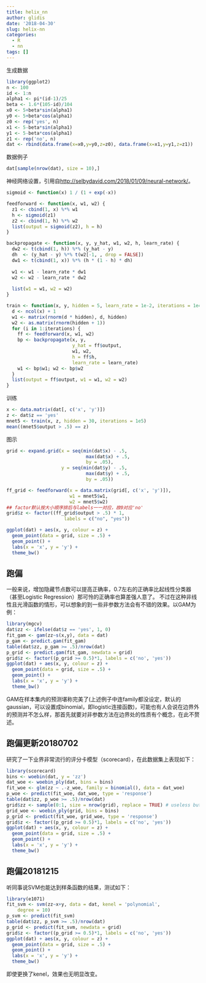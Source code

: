 ```yaml
---
title: helix_nn
author: glidis
date: '2018-04-30'
slug: helix-nn
categories:
  - R
  - nn
tags: []
---
```

生成数据
```r
library(ggplot2)
n <- 100
id <- 1:n
alpha1 <- pi*(id-1)/25
beta <- 1.6*(105-id)/104
x0 <- 5+beta*sin(alpha1)
y0 <- 5+beta*cos(alpha1)
z0 <- rep('yes', n)
x1 <- 5-beta*sin(alpha1)
y1 <- 5-beta*cos(alpha1)
z1 <- rep('no', n)
dat <- rbind(data.frame(x=x0,y=y0,z=z0), data.frame(x=x1,y=y1,z=z1))
```

数据例子
```r
dat[sample(nrow(dat), size = 10),]
```

神经网络设置，引用自<http://selbydavid.com/2018/01/09/neural-network/>。
```r
sigmoid <- function(x) 1 / (1 + exp(-x))

feedforward <- function(x, w1, w2) {
  z1 <- cbind(1, x) %*% w1
  h <- sigmoid(z1)
  z2 <- cbind(1, h) %*% w2
  list(output = sigmoid(z2), h = h)
}

backpropagate <- function(x, y, y_hat, w1, w2, h, learn_rate) {
  dw2 <- t(cbind(1, h)) %*% (y_hat - y)
  dh  <- (y_hat - y) %*% t(w2[-1, , drop = FALSE])
  dw1 <- t(cbind(1, x)) %*% (h * (1 - h) * dh)
  
  w1 <- w1 - learn_rate * dw1
  w2 <- w2 - learn_rate * dw2
  
  list(w1 = w1, w2 = w2)
}

train <- function(x, y, hidden = 5, learn_rate = 1e-2, iterations = 1e4) {
  d <- ncol(x) + 1
  w1 <- matrix(rnorm(d * hidden), d, hidden)
  w2 <- as.matrix(rnorm(hidden + 1))
  for (i in 1:iterations) {
    ff <- feedforward(x, w1, w2)
    bp <- backpropagate(x, y,
                        y_hat = ff$output,
                        w1, w2,
                        h = ff$h,
                        learn_rate = learn_rate)
    w1 <- bp$w1; w2 <- bp$w2
  }
  list(output = ff$output, w1 = w1, w2 = w2)
}
```

训练

```r
x <- data.matrix(dat[, c('x', 'y')])
z <- dat$z == 'yes'
mnet5 <- train(x, z, hidden = 30, iterations = 1e5)
mean((mnet5$output > .5) == z)
```

图示

```r
grid <- expand.grid(x = seq(min(dat$x) - .5,
                             max(dat$x) + .5,
                             by = .05),
                    y = seq(min(dat$y) - .5,
                             max(dat$y) + .5,
                             by = .05))
```
```r
ff_grid <- feedforward(x = data.matrix(grid[, c('x', 'y')]),
                       w1 = mnet5$w1,
                       w2 = mnet5$w2)
## factor默认按大小顺序排后与labels一一对应，故0对应'no'
grid$z <- factor((ff_grid$output > .5) * 1,
                     labels = c("no", "yes"))

ggplot(dat) + aes(x, y, colour = z) +
  geom_point(data = grid, size = .5) +
  geom_point() +
  labs(x = 'x', y = 'y') +
  theme_bw()
```

## 跑偏
一般来说，增加隐藏节点数可以提高正确率，0.7左右的正确率比起线性分类器（甚至Logistic Regression）那可怜的正确率也算差强人意了。
不过在这种非线性且光滑函数的情形，可以想象的到一些非参数方法会有不错的效果。以GAM为例：
```r
library(mgcv)
dat$zz <- ifelse(dat$z == 'yes', 1, 0)
fit_gam <- gam(zz~s(x,y), data = dat)
p_gam <- predict.gam(fit_gam)
table(dat$zz, p_gam >= .5)/nrow(dat)
p_grid <- predict.gam(fit_gam, newdata = grid)
grid$z <- factor((p_grid >= 0.5)*1, labels = c('no', 'yes'))
ggplot(dat) + aes(x, y, colour = z) +
  geom_point(data = grid, size = .5) +
  geom_point() +
  labs(x = 'x', y = 'y') +
  theme_bw()
```

GAM在样本集内的预测堪称完美了(上述例子中连family都没设定，默认的gaussian，可以设置成binomial，即logistic连接函数)，可能也有人会说在边界外的预测并不怎么样，那首先就要对非参数方法在边界处的性质有个概念，在此不赘述。

## 跑偏更新20180702

研究了一下业界非常流行的评分卡模型（scorecard），在此数据集上表现如下：

```r
library(scorecard)
bins <- woebin(dat, y = 'zz')
dat_woe <- woebin_ply(dat, bins = bins)
fit_woe <- glm(zz ~ .-z_woe, family = binomial(), data = dat_woe)
p_woe <- predict(fit_woe, dat_woe, type = 'response')
table(dat$zz, p_woe >= .5)/nrow(dat)
grid$zz <- sample(0:1, size = nrow(grid), replace = TRUE) # useless but needed to run woebin_ply
grid_woe <- woebin_ply(grid, bins = bins)
p_grid <- predict(fit_woe, grid_woe, type = 'response')
grid$z <- factor((p_grid >= 0.5)*1, labels = c('no', 'yes'))
ggplot(dat) + aes(x, y, colour = z) +
  geom_point(data = grid, size = .5) +
  geom_point() +
  labs(x = 'x', y = 'y') +
  theme_bw()
```

## 跑偏20181215 
听同事说SVM也能达到样条函数的结果，测试如下：
```r
library(e1071)
fit_svm <- svm(zz~x+y, data = dat, kenel = 'polynomial',
	degree = 10)
p_svm <- predict(fit_svm)
table(dat$zz, p_svm >= .5)/nrow(dat)
p_grid <- predict(fit_svm, newdata = grid)
grid$z <- factor((p_grid >= 0.5)*1, labels = c('no', 'yes'))
ggplot(dat) + aes(x, y, colour = z) +
  geom_point(data = grid, size = .5) +
  geom_point() +
  labs(x = 'x', y = 'y') +
  theme_bw()
```
即使更换了kenel，效果也无明显改变。
